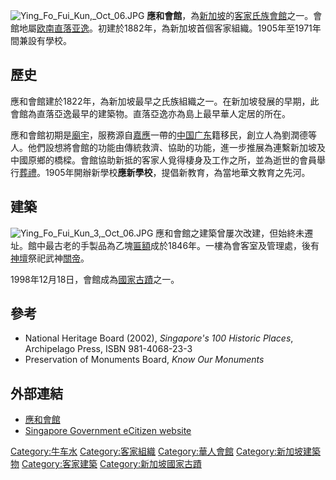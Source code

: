 [[File:Ying_Fo_Fui_Kun,_Oct_06.JPG|thumb]]
'''應和會館'''，為[[新加坡|新加坡]]的[[客家|客家]][[氏族|氏族]][[會館|會館]]之一。會館地屬[[欧南|欧南]][[直落亚逸|直落亚逸]]。初建於1882年，為新加坡首個客家組織。1905年至1971年間兼設有學校。

== 歷史 ==
應和會館建於1822年，為新加坡最早之氏族組織之一。在新加坡發展的早期，此會館為直落亞逸最早的建築物。直落亞逸亦為島上最早華人定居的所在。

應和會館初期是[[廟宇|廟宇]]，服務源自[[梅州市|嘉應]]一帶的[[中国|中国]][[广东|广东]]籍移民，創立人為劉潤德等人。他們設想將會館的功能由傳統救濟、協助的功能，進一步推展為連繫新加坡及中國原鄉的橋樑。會館協助新抵的客家人覓得棲身及工作之所，並為逝世的會員舉行[[葬礼|葬禮]]。1905年開辦新學校'''應新學校'''，提倡新教育，為當地華文教育之先河。

== 建築 ==
[[File:Ying_Fo_Fui_Kun_3,_Oct_06.JPG|thumb]]
應和會館之建築曾屢次改建，但始終未遷址。館中最古老的手製品為乙塊[[匾額|匾額]]成於1846年。一樓為會客室及管理處，後有[[神壇|神壇]]祭祀武神[[关羽|關帝]]。

1998年12月18日，會館成為[[新加坡国家古迹|國家古蹟]]之一。

== 參考 ==
*National Heritage Board (2002), ''Singapore's 100 Historic Places'', Archipelago Press, ISBN 981-4068-23-3
*Preservation of Monuments Board, ''Know Our Monuments''

{{commons|Ying Fo Fui Kun}}
== 外部連結 ==
*[http://www.yingfofuikun.org.sg/ 應和會館] {{Wayback|url=http://www.yingfofuikun.org.sg/ |date=20210226044852 }}
*[https://web.archive.org/web/20070311041527/http://livelife.ecitizen.gov.sg/culture/heritage/buildings_detail.asp?plc_id=21 Singapore Government eCitizen website]

[[Category:牛车水|Category:牛车水]]
[[Category:客家組織|Category:客家組織]]
[[Category:華人會館|Category:華人會館]]
[[Category:新加坡建築物|Category:新加坡建築物]]
[[Category:客家建築|Category:客家建築]]
[[Category:新加坡國家古蹟|Category:新加坡國家古蹟]]